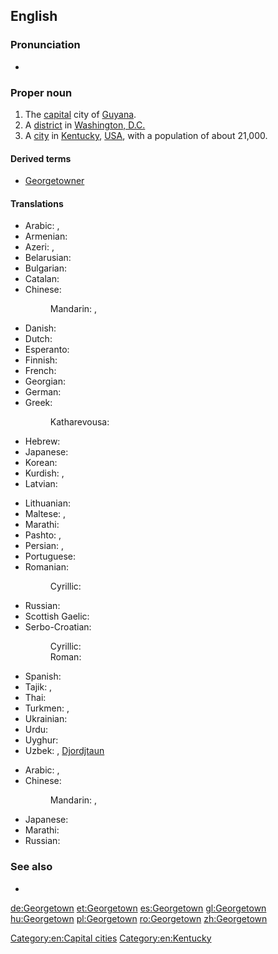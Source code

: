 {{slim-wikipedia|Georgetown (disambiguation)}}
{{also|George Town}}
==English==
{{wikipedia}}

===Pronunciation===
* {{homophones|George Town}}

===Proper noun===
{{en-proper noun}}

# The [[capital]] city of [[Guyana]].
# A [[district]] in [[Washington, D.C.]]
# A [[city]] in [[Kentucky]], [[United States|USA]], with a population of about 21,000.

====Derived terms====
* [[Georgetowner]]

====Translations====
{{trans-top|capital of Guyana}}
* Arabic: {{t-|ar|جورجتاون|m|tr=jurjtawn|sc=Arab}}, {{t-|ar|جورج تاون|m|tr=jurj tawn|sc=Arab}}
* Armenian: {{t-|hy|Ջորջտաուն|Ǧorǧtaun|sc=Armn}}
* Azeri: {{t-|az|Ҹорҹтаун|sc=Cyrl}}, {{t-|az|Corctaun}}
* Belarusian: {{t-|be|Джорджтаўн|tr=Džordžtaŭn|sc=Cyrl}}
* Bulgarian: {{t-|bg|Джорджтаун|sc=Cyrl}}
* Catalan: {{t-|ca|Georgetown}}
* Chinese:
*: Mandarin: {{t|cmn|喬治敦|sc=Hani}}, {{t|cmn|乔治敦|tr=Qiáozhìdūn|sc=Hani}}
* Danish: {{t-|da|Georgetown}}
* Dutch: {{t-|nl|Georgetown}}
* Esperanto: {{t-|eo|Georgtaŭno}}
* Finnish: {{t-|fi|Georgetown}}
* French: {{t-|fr|Georgetown}}
* Georgian: {{t-|ka|ჯორჯტაუნი|džordžtauni|sc=Geor}}
* German: {{t+|de|Georgetown}}
* Greek: {{t-|el|Τζόρτζταουν|tr=Tzórtztaoun|sc=Grek}}
*: Katharevousa: {{t-|el|Τζώρτζταουν|Tzṓrtztaoun|sc=Grek}}
* Hebrew: {{t-|he|ג'ורג' טאון|sc=Hebr}}
* Japanese: {{t-|ja|ジョージタウン|tr=Jōjitaun|sc=Jpan}}
* Korean: {{t+|ko|조지타운|tr=Jojitaun|sc=Hang}}
* Kurdish: {{t|ku|جۆرج تاون|sc=ku-Arab}}, {{t|ku|Corctawn}}
* Latvian: {{t-|lv|Džordžtauna}}
{{trans-mid}}
* Lithuanian: {{t-|lt|Džordžtaunas}}
* Maltese: {{t-|mt|Ġorġtawn}}, {{t-|mt|Belt ta' Ġorġ}}
* Marathi: {{t-|mr|जॉर्जटाउन|n|tr=jǒrjaṭāuna|sc=Deva}}
* Pashto: {{t-|ps|جورج ټون|tr=jorj ṫaun|sc=ps-Arab}}, {{t-|ps|جورج ټاون|tr=jorj ṫāūn|sc=ps-Arab}}
* Persian: {{t-|fa|جورج تاون|tr=jorj tāun|sc=fa-Arab}}, {{t-|fa|جورج تائون|tr=jorj tā'ūn|sc=fa-Arab}}
* Portuguese: {{t-|pt|Georgetown}}
* Romanian: {{t+|ro|Georgetown}}
*: Cyrillic: {{t-|ro|Ӂеорӂетаун|tr=Djeordjetaun|sc=Cyrl}}
* Russian: {{t-|ru|Джорджтаун|m|tr=Džórdžtaun, Džordžtáun|sc=Cyrl}}
* Scottish Gaelic: {{t-|gd|Baile Dheòrsa}}
* Serbo-Croatian:
*: Cyrillic: {{t-|sh|Џорџтаун|m|sc=Cyrl}}
*: Roman: {{t-|sh|Džordžtaun|m}}
* Spanish: {{t+|es|Georgetown}}
* Tajik: {{t-|tg|Ҷорҷтаун|tr=Ǧorǧtaun|sc=Cyrl}}, {{t-|tg|جارجتون|tr=Jôrjtaun|sc=Arab}}
* Thai: {{t-|th|จอร์จทาวน์|sc=Thai}}
* Turkmen: {{t-|tk|Джорджтаун|sc=Cyrl}}, {{t-|tk|Jorjtaun}}
* Ukrainian: {{t-|uk|Джорджтаун|sc=Cyrl}}
* Urdu: {{t-|ur|جارج ٹاؤن|jārj ṫā'un|sc=ug-Arab}}
* Uyghur: {{t-|ug|جورجتاۋن|tr=Jorjtawn|sc=ug-Arab}}
* Uzbek: {{t-|uz|Джорджтаун|sc=Cyrl}}, [[Djordjtaun]]
{{trans-bottom}}

{{trans-top|district of Washington, DC}}
* Arabic: {{t-|ar|جورجتاون|m|tr=jurjtawn|sc=Arab}}, {{t-|ar|جورج تاون|m|tr=jurj tawn|sc=Arab}}
* Chinese:
*: Mandarin: {{t|cmn|喬治敦|sc=Hani}}, {{t|cmn|乔治敦|tr=Qiáozhìdūn|sc=Hani}}
{{trans-mid}}
* Japanese: {{t-|ja|ジョージタウン|tr=Jōjitaun}}
* Marathi: {{t-|mr|जॉर्जटाउन|tr=jǒrjaṭāuna|sc=Deva}}
* Russian: {{t-|ru|Джорджтаун|m|tr=Džórdžtaun, Džordžtáun|sc=Cyrl}}
{{trans-bottom}}

===See also===
* {{pedia}}

[[Category:en:Capital cities]]
[[Category:en:Kentucky]]

[[de:Georgetown]]
[[et:Georgetown]]
[[es:Georgetown]]
[[gl:Georgetown]]
[[hu:Georgetown]]
[[pl:Georgetown]]
[[ro:Georgetown]]
[[zh:Georgetown]]